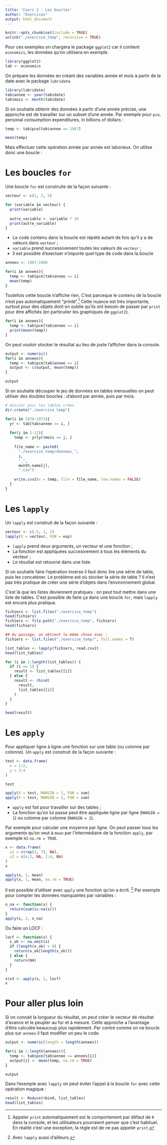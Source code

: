 ```yaml
---
title: 'Cours 2 : Les boucles'
author: "Exercices"
output: html_document
---
```


```r
knitr::opts_chunk$set(include = TRUE)
unlink("./exercice_temp", recursive = TRUE)
```

Pour ces exemples on chargera le package `ggplot2` car il contient `economics`, les données qu'on utilisera en exemple.

```r
library(ggplot2)
tab <- economics
```

On prépare les données en créant des variables année et mois à partir de la date avec le package `lubridate`.

```r
library(lubridate)
tab$annee <- year(tab$date)
tab$mois <- month(tab$date)
```

Si on souhaite obtenir des données à partir d'une année précise, une approche est de travailler sur un subset d'une année. Par exemple pour `pce`, personal consumption expenditures, in billions of dollars :

```r
temp <- tab$pce[tab$annee == 1967]

mean(temp)
```

Mais effectuer cette opération année par année est laborieux. On utilise donc une boucle :

# Les boucles `for`

Une boucle `for` est construite de la façon suivante :

```r
vecteur <- c(1, 3, 5)

for (variable in vecteur) {
  print(variable)
  
  autre_variable <- variable * 10
  print(autre_variable)
}
```

  * Le code contenu dans la boucle est répété autant de fois qu'il y a de valeurs dans `vecteur` ;
  * `variable` prend successivement toutes les valeurs de `vecteur` ;
  * Il est possible d'exectuer n'importe quel type de code dans la boucle

```r
annees <- 1967:1980

for(i in annees){
  temp <- tab$pce[tab$annee == i]  
  mean(temp)
}
```

Toutefois cette boucle n'affiche rien. C'est parceque le contenu de la boucle n'est pas automatiquement "printé".^[Appeler `print` automatiquement est le comportement par défaut de `R` dans la console, et les utilisateurs pourraient penser que c'est habituel. En réalité c'est une exception, la règle est de ne pas appeler `print`.] Cette nuance est très importante, surtout pour des objets dont on oublie qu'ils ont besoin de passer par `print` pour être affichés (en particulier les graphiques de `ggplot2`).

```r
for(i in annees){
  temp <- tab$pce[tab$annee == i]  
  print(mean(temp))
}
```

On peut vouloir stocker le résultat au lieu de juste l'afficher dans la console.

```r
output <- numeric()
for(i in annees){
  temp <- tab$pce[tab$annee == i]  
  output <- c(output, mean(temp))
}

output
```

Si on souhaite découper le jeu de données en tables mensuelles on peut utiliser des doubles boucles : d'abord par année, puis par mois.

```r
# dossier pour les tables crées
dir.create("./exercice_temp")

for(i in 1970:1971){
  yr <- tab[tab$annee == i, ]
  
  for(j in 1:12){
    temp <- yr[yr$mois == j, ]
    
    file_name <- paste0(
      "./exercice_temp/donnees_",
      i,
      "_",
      month.name[j],
      ".csv")
    
    write.csv2(x = temp, file = file_name, row.names = FALSE)
  }
}
```

# Les `lapply`

Un `lapply` est construit de la façon suivante :

```r
vecteur <- c(.5, 1, 2)
lapply(X = vecteur, FUN = exp)
```

  * `lapply` prend deux arguments, un vecteur et une fonction ;
  * La fonction est appliquées succesivement à tous les éléments du vecteur ;
  * Le résultat est retourné dans une liste.

Si on souhaite faire l'opération inverse il faut donc lire une série de table, puis les concaténer. Le problème est où stocker la série de table ? Il n'est pas très pratique de créer une série d'objets dans l'environnement global.

C'est là que les listes deviennent pratiques : on peut tout mettre dans une liste de tables. C'est possible de faire ça dans une boucle `for`, mais `lapply` est encore plus pratique.

```r
fichiers <- list.files("./exercice_temp")
head(fichiers)
fichiers <- file.path("./exercice_temp", fichiers)
head(fichiers)

## Au passage, on obtient la même chose avec :
fichiers <- list.files("./exercice_temp/", full.names = T)

list_tables <- lapply(fichiers, read.csv2)
head(list_tables)

for (i in 1:length(list_tables)) {
  if (i == 1) {
    result <- list_tables[[i]]
  } else {
    result <- rbind(
      result,
      list_tables[[i]]
    )
  }
}

head(result)
```

# Les `apply`

Pour appliquer ligne à ligne une fonction sur une table (ou colonne par colonne). Un `apply` est construit de la façon suivante :

```r
test <- data.frame(
  x = 1:2,
  y = 3:4
)

test

apply(X = test, MARGIN = 1, FUN = sum)
apply(X = test, MARGIN = 2, FUN = sum)
```

  * `apply` est fait pour travailler sur des tables ;
  * La fonction qu'on lui passe peut être appliquée ligne par ligne (`MARGIN = 1`) ou colonne par colonne (`MARGIN = 2`).

Par exemple pour calculer une moyenne par ligne. On peut passer tous les arguments qu'on veut à `mean` par l'intermédiaire de la fonction `apply`, par exemple ici `na.rm = TRUE`.

```r
x <- data.frame(
  x1 = c(rep(3, 7), NA),
  x2 = c(4:2, NA, 2:4, NA)
)
x

apply(x, 1, mean)
apply(x, 1, mean, na.rm = TRUE)
```

Il est possible d'utiliser avec `apply` une fonction qu'on a écrit. ^[Avec `lapply` aussi d'ailleurs.] Par exemple pour compter les données manquantes par variables :

```r
n_na <- function(x) {
  return(sum(is.na(x)))
}
apply(x, 2, n_na)
```

Ou faire un LOCF :

```r
locf <- function(x) {
  x_ok <- na.omit(x)
  if (length(x_ok) > 0) {
    return(x_ok[length(x_ok)])
  } else {
    return(NA)
  }
}

x$x3 <- apply(x, 1, locf)
x
```

# Pour aller plus loin

Si on connait la longueur du résultat, on peut créer le vecteur de résultat d'avance et le peupler au fur et à mesure. Cette approche a l'avantage d'être calculée beaucoup plus rapidement. Par contre comme on ne boucle plus sur `annees` il faut modifier un peu le code.

```r
output <- numeric(length = length(annees))

for(i in 1:length(annees)){
  temp <- tab$pce[tab$annee == annees[i]]  
  output[i] <- mean(temp, na.rm = TRUE)
}

output
```

Dans l'exemple avec `lapply` on peut éviter l'appel à la boucle `for` avec cette opération magique :

```r
result <- Reduce(rbind, list_tables)
head(list_tables)
```

